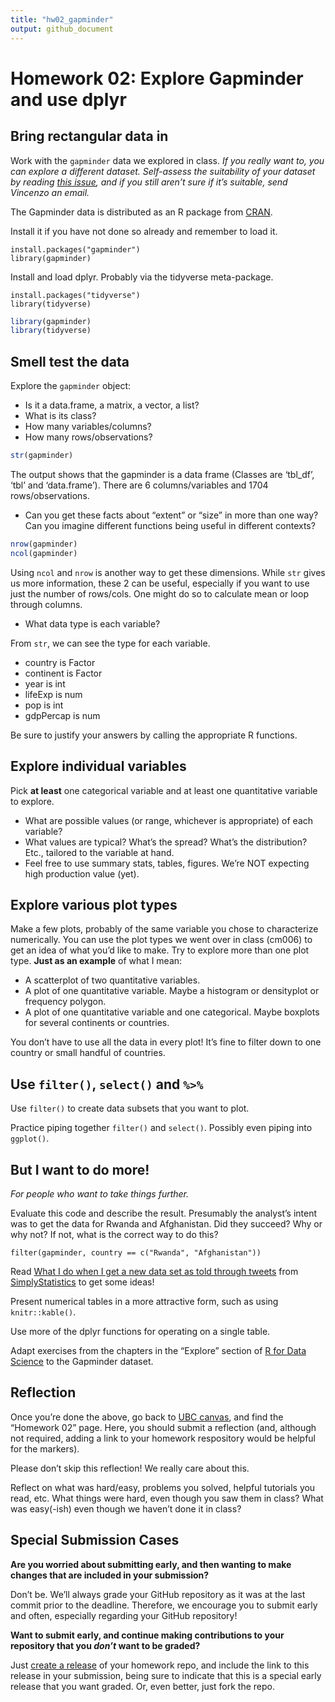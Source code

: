 ```yaml
---
title: "hw02_gapminder"
output: github_document
---
```


# Homework 02: Explore Gapminder and use dplyr

## Bring rectangular data in

Work with the `gapminder` data we explored in class. *If you really want to, you can explore a different dataset. Self-assess the suitability of your dataset by reading [this issue](https://github.com/STAT545-UBC/Discussion/issues/115), and if you still aren't sure if it's suitable, send Vincenzo an email.*

The Gapminder data is distributed as an R package from [CRAN](https://cran.r-project.org/web/packages/gapminder/index.html).

Install it if you have not done so already and remember to load it.

```
install.packages("gapminder")
library(gapminder)
```

Install and load dplyr. Probably via the tidyverse meta-package.

```
install.packages("tidyverse")
library(tidyverse)
```

```r
library(gapminder)
library(tidyverse)
```

## Smell test the data

Explore the `gapminder` object:

* Is it a data.frame, a matrix, a vector, a list?
* What is its class?
* How many variables/columns?
* How many rows/observations?


```r
str(gapminder)
```

The output shows that the gapminder is a data frame (Classes are ‘tbl_df’, ‘tbl’ and 'data.frame'). There are 6 columns/variables and 1704 rows/observations.

* Can you get these facts about "extent" or "size" in more than one way? Can you imagine different functions being useful in different contexts?

```r
nrow(gapminder)
ncol(gapminder)
```

Using `ncol` and `nrow` is another way to get these dimensions. While `str` gives us more information, these 2 can be useful, especially if you want to use just the number of rows/cols. One might do so to calculate mean or loop through columns.

* What data type is each variable?

From `str`, we can see the type for each variable.

* country is Factor
* continent is Factor
* year is int
* lifeExp is num
* pop is int
* gdpPercap is num

Be sure to justify your answers by calling the appropriate R functions. 

## Explore individual variables

Pick __at least__ one categorical variable and at least one quantitative variable to explore.

* What are possible values (or range, whichever is appropriate) of each variable?
* What values are typical? What's the spread? What's the distribution? Etc., tailored to the variable at hand.
* Feel free to use summary stats, tables, figures. We're NOT expecting high production value (yet).

## Explore various plot types

Make a few plots, probably of the same variable you chose to characterize numerically. You can use the plot types we went over in class (cm006) to get an idea of what you'd like to make. Try to explore more than one plot type. **Just as an example** of what I mean:

* A scatterplot of two quantitative variables.
* A plot of one quantitative variable. Maybe a histogram or densityplot or frequency polygon.
* A plot of one quantitative variable and one categorical. Maybe boxplots for several continents or countries.

You don't have to use all the data in every plot! It's fine to filter down to one country or small handful of countries.

## Use `filter()`, `select()` and `%>%`

Use `filter()` to create data subsets that you want to plot.

Practice piping together `filter()` and `select()`. Possibly even piping into `ggplot()`.

## But I want to do more!

*For people who want to take things further.*

Evaluate this code and describe the result. Presumably the analyst's intent was to get the data for Rwanda and Afghanistan. Did they succeed? Why or why not? If not, what is the correct way to do this?

```
filter(gapminder, country == c("Rwanda", "Afghanistan"))
```

Read [What I do when I get a new data set as told through tweets](http://simplystatistics.org/2014/06/13/what-i-do-when-i-get-a-new-data-set-as-told-through-tweets/) from [SimplyStatistics](http://simplystatistics.org) to get some ideas!

Present numerical tables in a more attractive form, such as using `knitr::kable()`.

Use more of the dplyr functions for operating on a single table.

Adapt exercises from the chapters in the "Explore" section of [R for Data Science](http://r4ds.had.co.nz) to the Gapminder dataset.

## Reflection

Once you're done the above, go back to [UBC canvas](https://canvas.ubc.ca/), and find the "Homework 02" page. Here, you should submit a reflection (and, although not required, adding a link to your homework respository would be helpful for the markers). 

Please don't skip this reflection! We really care about this.

Reflect on what was hard/easy, problems you solved, helpful tutorials you read, etc. What things were hard, even though you saw them in class? What was easy(-ish) even though we haven't done it in class?

## Special Submission Cases

**Are you worried about submitting early, and then wanting to make changes that are included in your submission?**

Don't be. We'll always grade your GitHub repository as it was at the last commit prior to the deadline. Therefore, we encourage you to submit early and often, especially regarding your GitHub repository!

**Want to submit early, and continue making contributions to your repository that you _don't_ want to be graded?**

Just [create a release](https://help.github.com/articles/creating-releases/) of your homework repo, and include the link to this release in your submission, being sure to indicate that this is a special early release that you want graded. Or, even better, just fork the repo.
